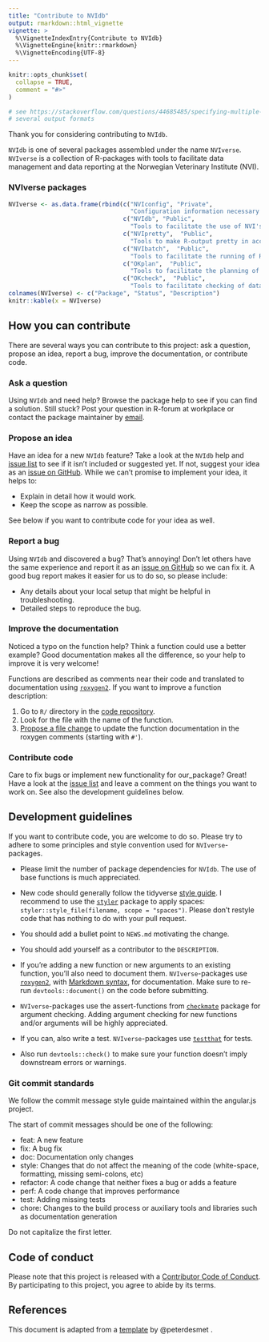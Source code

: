 ```yaml
---
title: "Contribute to NVIdb"
output: rmarkdown::html_vignette
vignette: >
  %\VignetteIndexEntry{Contribute to NVIdb}
  %\VignetteEngine{knitr::rmarkdown}
  %\VignetteEncoding{UTF-8}
---
```


```r
knitr::opts_chunk$set(
  collapse = TRUE,
  comment = "#>"
)

# see https://stackoverflow.com/questions/44685485/specifying-multiple-simultaneous-output-formats-in-knitr-new
# several output formats
```

Thank you for considering contributing to `NVIdb`. 

`NVIdb` is one of several packages assembled under the name `NVIverse`. `NVIverse` is a collection of R-packages with tools to facilitate data management and data reporting at the Norwegian Veterinary Institute (NVI). 

###  NVIverse packages
```r
NVIverse <- as.data.frame(rbind(c("NVIconfig", "Private",
                                  "Configuration information necessary for some functions in NVIverse"),
                                c("NVIdb", "Public",
                                  "Tools to facilitate the use of NVI's databases"),
                                c("NVIpretty",  "Public",
                                  "Tools to make R-output pretty in accord with NVI's graphical profile"),
                                c("NVIbatch",  "Public",
                                  "Tools to facilitate the running of R-scripts in batch mode at NVI"),
                                c("OKplan",  "Public",
                                  "Tools to facilitate the planning of surveillance programmes for the NFSA"),
                                c("OKcheck",  "Public",
                                  "Tools to facilitate checking of data from national surveillance programmes")))
colnames(NVIverse) <- c("Package", "Status", "Description")
knitr::kable(x = NVIverse)
```
  
## How you can contribute
There are several ways you can contribute to this project: ask a question, propose an idea, report a bug, improve the documentation, or contribute code. 

### Ask a question

Using `NVIdb` and need help? Browse the package help to see if you can find a solution. Still stuck? Post your question in R-forum at workplace or contact the package maintainer by [email](mailto:petter.hopp@vetinst.no).

### Propose an idea 

Have an idea for a new `NVIdb` feature? Take a look at the `NVIdb` help and [issue list](https://github.com/NorwegianVeterinaryInstitute/NVIdb/issues) to see if it isn't included or suggested yet. If not, suggest your idea as an [issue on GitHub](https://github.com/NorwegianVeterinaryInstitute/NVIdb/issues/new). While we can't promise to implement your idea, it helps to:

* Explain in detail how it would work.
* Keep the scope as narrow as possible.

See below if you want to contribute code for your idea as well.

### Report a bug 

Using `NVIdb` and discovered a bug? That's annoying! Don't let others have the same experience and report it as an [issue on GitHub](https://github.com/NorwegianVeterinaryInstitute/NVIdb/issues/new) so we can fix it. A good bug report makes it easier for us to do so, so please include:

* Any details about your local setup that might be helpful in troubleshooting.
* Detailed steps to reproduce the bug.

### Improve the documentation 

Noticed a typo on the function help? Think a function could use a better example? Good documentation makes all the difference, so your help to improve it is very welcome!

Functions are described as comments near their code and translated to documentation using [`roxygen2`](https://klutometis.github.io/roxygen/). If you want to improve a function description:

1. Go to `R/` directory in the [code repository](https://github.com/NorwegianVeterinaryInstitute/NVIdb/tree/main/R).
2. Look for the file with the name of the function.
3. [Propose a file change](https://help.github.com/articles/editing-files-in-another-user-s-repository/) to update the function documentation in the roxygen comments (starting with `#'`).

### Contribute code 

Care to fix bugs or implement new functionality for our_package? Great! Have a look at the [issue list](https://github.com/NorwegianVeterinaryInstitute/NVIdb/issues) and leave a comment on the things you want to work on. See also the development guidelines below.


## Development guidelines

If you want to contribute code, you are welcome to do so. Please try to adhere 
to some principles and style convention used for `NVIverse`-packages. 

*   Please limit the number of package dependencies for `NVIdb`. The use of base 
functions is much appreciated. 

*   New code should generally follow the tidyverse [style guide](http://style.tidyverse.org). 
I recommend to use the [`styler`](https://CRAN.R-project.org/package=styler) 
package to apply spaces: `styler::style_file(filename, scope = "spaces")`. 
Please don't restyle code that has nothing to do with your pull request.

*   You should add a bullet point to `NEWS.md` motivating the change.

*   You should add yourself as a contributor to the `DESCRIPTION`.

*   If you're adding a new function or new arguments to an existing function, you'll also need
    to document them. `NVIverse`-packages use [`roxygen2`](https://cran.r-project.org/package=roxygen2), with
[Markdown syntax](https://cran.r-project.org/web/packages/roxygen2/vignettes/markdown.html),
for documentation. Make sure to re-run `devtools::document()` on the code before submitting. 

*   `NVIverse`-packages use the assert-functions from [`checkmate`](https://CRAN.R-project.org/package=checkmate) package  for argument checking. Adding argument checking for new functions and/or arguments will be highly appreciated.
    
*   If you can, also write a test. `NVIverse`-packages use [`testthat`](https://cran.r-project.org/package=testthat) for tests.

*   Also run `devtools::check()` to make sure your function doesn't imply downstream errors or warnings. 


### Git commit standards
We follow the commit message style guide maintained within the angular.js project.

The start of commit messages should be one of the following:

*   feat: A new feature
*   fix: A bug fix
*   doc: Documentation only changes
*   style: Changes that do not affect the meaning of the code (white-space, formatting, missing semi-colons, etc)
*   refactor: A code change that neither fixes a bug or adds a feature
*   perf: A code change that improves performance
*   test: Adding missing tests
*   chore: Changes to the build process or auxiliary tools and libraries such as documentation generation

Do not capitalize the first letter.


## Code of conduct
Please note that this project is released with a 
[Contributor Code of  Conduct](https://contributor-covenant.org/version/2/0/CODE_OF_CONDUCT.html). By participating to this project, you agree to abide by its terms.


## References
This document is adapted from a [template](https://gist.github.com/peterdesmet/e90a1b0dc17af6c12daf6e8b2f044e7c) by @peterdesmet .

